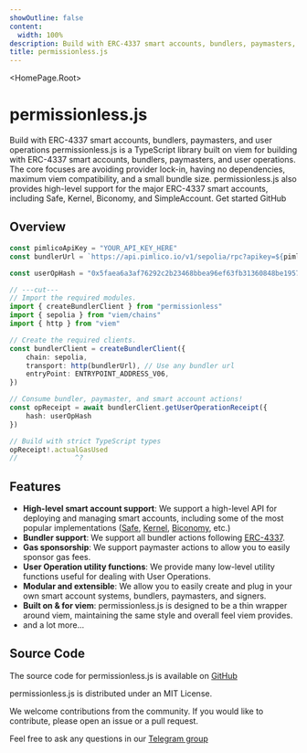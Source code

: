 ```yaml
---
showOutline: false
content:
  width: 100%
description: Build with ERC-4337 smart accounts, bundlers, paymasters, and user operations
title: permissionless.js
---
```


 
<HomePage.Root>
  <h1 className='vocs_HomePage_title'>permissionless.js</h1>
  <HomePage.Tagline>Build with ERC-4337 smart accounts, bundlers, paymasters, and user operations</HomePage.Tagline>
  <HomePage.InstallPackage name="permissionless" type="install" />
  <HomePage.Description>permissionless.js is a TypeScript library built on viem for building with ERC-4337 smart accounts, bundlers, paymasters, and user operations. The core focuses are avoiding provider lock-in, having no dependencies, maximum viem compatibility, and a small bundle size. permissionless.js also provides high-level support for the major ERC-4337 smart accounts, including Safe, Kernel, Biconomy, and SimpleAccount.</HomePage.Description>
  <HomePage.Buttons>
    <HomePage.Button href="/permissionless/tutorial/tutorial-1" variant="accent">Get started</HomePage.Button>
    <HomePage.Button href="https://github.com/pimlicolabs/permissionless.js">GitHub</HomePage.Button>
  </HomePage.Buttons>
</HomePage.Root>


<article className="vocs_Content max-w-4xl mt-[-80px] mx-auto">

#
# Overview

```ts twoslash
const pimlicoApiKey = "YOUR_API_KEY_HERE"
const bundlerUrl = `https://api.pimlico.io/v1/sepolia/rpc?apikey=${pimlicoApiKey}`

const userOpHash = "0x5faea6a3af76292c2b23468bbea96ef63fb31360848be195748437f0a79106c8"

// ---cut---
// Import the required modules.
import { createBundlerClient } from "permissionless"
import { sepolia } from "viem/chains"
import { http } from "viem"

// Create the required clients.
const bundlerClient = createBundlerClient({
    chain: sepolia,
    transport: http(bundlerUrl), // Use any bundler url
    entryPoint: ENTRYPOINT_ADDRESS_V06,
})

// Consume bundler, paymaster, and smart account actions!
const opReceipt = await bundlerClient.getUserOperationReceipt({
    hash: userOpHash
})

// Build with strict TypeScript types
opReceipt!.actualGasUsed
//              ^?

```

# Features

- **High-level smart account support**: We support a high-level API for deploying and managing smart accounts, including some of the most popular implementations ([Safe](https://safe.global), [Kernel](https://zerodev.app), [Biconomy](https://biconomy.io), etc.)
- **Bundler support**: We support all bundler actions following [ERC-4337](https://eips.ethereum.org/EIPS/eip-4337#rpc-methods-eth-namespace).
- **Gas sponsorship**: We support paymaster actions to allow you to easily sponsor gas fees.
- **User Operation utility functions**: We provide many low-level utility functions useful for dealing with User Operations.
- **Modular and extensible**: We allow you to easily create and plug in your own smart account systems, bundlers, paymasters, and signers.
- **Built on & for viem**: permissionless.js is designed to be a thin wrapper around viem, maintaining the same style and overall feel viem provides.
- and a lot more...

# Source Code

The source code for permissionless.js is available on [GitHub](https://github.com/pimlicolabs/permissionless.js)

permissionless.js is distributed under an MIT License.

We welcome contributions from the community. If you would like to contribute, please open an issue or a pull request.

Feel free to ask any questions in our [Telegram group](https://t.me/pimlicoHQ)

</article>